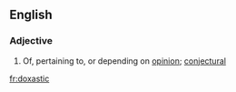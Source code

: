 ==English==

===Adjective===
{{en-adj}}

# Of, pertaining to, or depending on [[opinion]]; [[conjectural]]

[[fr:doxastic]]